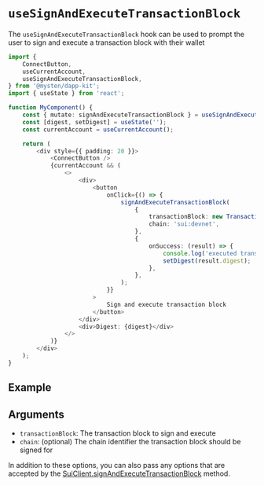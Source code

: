 
# `useSignAndExecuteTransactionBlock`

The `useSignAndExecuteTransactionBlock` hook can be used to prompt the user to sign and execute a
transaction block with their wallet

```ts
import {
	ConnectButton,
	useCurrentAccount,
	useSignAndExecuteTransactionBlock,
} from '@mysten/dapp-kit';
import { useState } from 'react';

function MyComponent() {
	const { mutate: signAndExecuteTransactionBlock } = useSignAndExecuteTransactionBlock();
	const [digest, setDigest] = useState('');
	const currentAccount = useCurrentAccount();

	return (
		<div style={{ padding: 20 }}>
			<ConnectButton />
			{currentAccount && (
				<>
					<div>
						<button
							onClick={() => {
								signAndExecuteTransactionBlock(
									{
										transactionBlock: new TransactionBlock(),
										chain: 'sui:devnet',
									},
									{
										onSuccess: (result) => {
											console.log('executed transaction block', result);
											setDigest(result.digest);
										},
									},
								);
							}}
						>
							Sign and execute transaction block
						</button>
					</div>
					<div>Digest: {digest}</div>
				</>
			)}
		</div>
	);
}
```

## Example

<UseSignAndExecuteTransactionBlockExample />

## Arguments

- `transactionBlock`: The transaction block to sign and execute
- `chain`: (optional) The chain identifier the transaction block should be signed for

In addition to these options, you can also pass any options that are accepted by the
[SuiClient.signAndExecuteTransactionBlock](http://localhost:3000/typescript/sui-client#signandexecutetransactionblock)
method.
